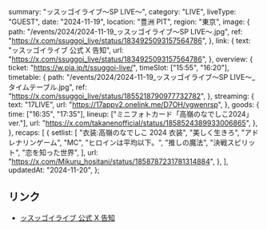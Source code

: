   summary: "ッスッゴイライブ〜SP LIVE〜",
  category: "LIVE",
  liveType: "GUEST",
  date: "2024-11-19",
  location: "豊洲 PIT",
  region: "東京",
  image: {
    path: "/events/2024/2024-11-19_ッスッゴイライブ〜SP LIVE〜.jpg",
    ref: "https://x.com/ssuggoi_live/status/1834925093157564786",
  },
  link: {
    text: "ッスッゴイライブ 公式 X 告知",
    url: "https://x.com/ssuggoi_live/status/1834925093157564786",
  },
  overview: {
    ticket: "https://w.pia.jp/t/ssuggoi-live/",
    timeSlot: ["15:55", "16:20"],
    timetable: {
      path: "/events/2024/2024-11-19_ッスッゴイライブ〜SP LIVE〜_タイムテーブル.jpg",
      ref: "https://x.com/ssuggoi_live/status/1855218790977732782",
    },
    streaming: {
      text: "17LIVE",
      url: "https://17appv2.onelink.me/D7OH/vgwenrsp",
    },
    goods: {
      time: ["16:35", "17:35"],
      lineup: ["ミニフォトカード「高嶺のなでしこ2024」ver."],
      url: "https://x.com/takanenofficial/status/1858524389933006865",
    },
  },
  recaps: [
    {
      setlist: [
        "衣装:高嶺のなでしこ 2024 衣装",
        "美しく生きろ",
        "アドレナリンゲーム",
        "MC",
        "ヒロインは平均以下。",
        "推しの魔法",
        "決戦スピリット",
        "恋を知った世界",
      ],
      url: "https://x.com/Mikuru_hositani/status/1858787231781314884",
    },
  ],
  updatedAt: "2024-11-20",
};

## リンク

- [ッスッゴイライブ 公式 X 告知](https://x.com/ssuggoi_live/status/1834925093157564786)
